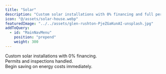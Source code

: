 ```yaml
---
title: "Solar"
description: "Custom solar installations with 0% financing and full permit handling."
icon: "@/assets/solar-house.webp"
featuredImage: "../../assets/glen-rushton-PjeZGaKunAI-unsplash.jpg"
addToQuery:
  - id: "MainNavMenu"
    position: "prepend"
    weight: 300
---
```

Custom solar installations with 0% financing.  
Permits and inspections handled.  
Begin saving on energy costs immediately.  

